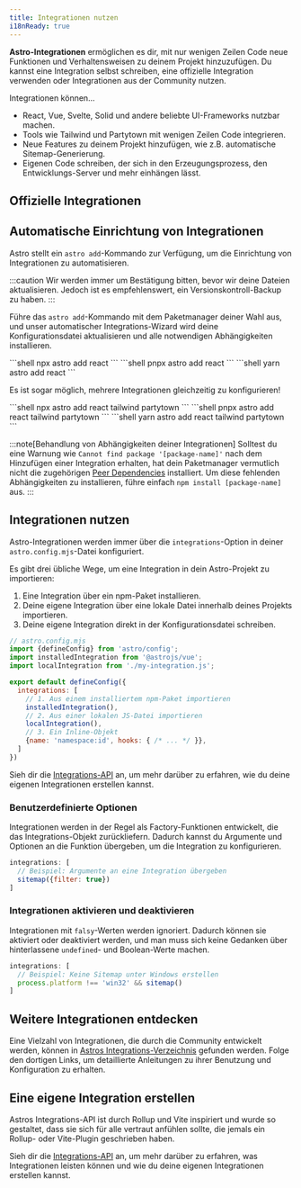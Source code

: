```yaml
---
title: Integrationen nutzen
i18nReady: true
---
```




**Astro-Integrationen** ermöglichen es dir, mit nur wenigen Zeilen Code neue Funktionen und Verhaltensweisen zu deinem Projekt hinzuzufügen. Du kannst eine Integration selbst schreiben, eine offizielle Integration verwenden oder Integrationen aus der Community nutzen.

Integrationen können…

- React, Vue, Svelte, Solid und andere beliebte UI-Frameworks nutzbar machen.
- Tools wie Tailwind und Partytown mit wenigen Zeilen Code integrieren.
- Neue Features zu deinem Projekt hinzufügen, wie z.B. automatische Sitemap-Generierung.
- Eigenen Code schreiben, der sich in den Erzeugungsprozess, den Entwicklungs-Server und mehr einhängen lässt.

## Offizielle Integrationen

<IntegrationsNav />

## Automatische Einrichtung von Integrationen

Astro stellt ein `astro add`-Kommando zur Verfügung, um die Einrichtung von Integrationen zu automatisieren.

:::caution
Wir werden immer um Bestätigung bitten, bevor wir deine Dateien aktualisieren. Jedoch ist es empfehlenswert, ein Versionskontroll-Backup zu haben.
:::

Führe das `astro add`-Kommando mit dem Paketmanager deiner Wahl aus, und unser automatischer Integrations-Wizard wird deine Konfigurationsdatei aktualisieren und alle notwendigen Abhängigkeiten installieren.

<PackageManagerTabs>
  <Fragment slot="npm">
  ```shell
  npx astro add react
  ```
  </Fragment>
  <Fragment slot="pnpm">
  ```shell
  pnpx astro add react
  ```
  </Fragment>
  <Fragment slot="yarn">
  ```shell
  yarn astro add react
  ```
  </Fragment>
</PackageManagerTabs>

Es ist sogar möglich, mehrere Integrationen gleichzeitig zu konfigurieren!

<PackageManagerTabs>
  <Fragment slot="npm">
  ```shell
  npx astro add react tailwind partytown
  ```
  </Fragment>
  <Fragment slot="pnpm">
  ```shell
  pnpx astro add react tailwind partytown
  ```
  </Fragment>
  <Fragment slot="yarn">
  ```shell
  yarn astro add react tailwind partytown
  ```
  </Fragment>
</PackageManagerTabs>

:::note[Behandlung von Abhängigkeiten deiner Integrationen]
Solltest du eine Warnung wie `Cannot find package '[package-name]'` nach dem Hinzufügen einer Integration erhalten, hat dein Paketmanager vermutlich nicht die zugehörigen [Peer Dependencies](https://nodejs.org/en/blog/npm/peer-dependencies/) installiert. Um diese fehlenden Abhängigkeiten zu installieren, führe einfach `npm install [package-name]` aus.
:::

## Integrationen nutzen

Astro-Integrationen werden immer über die `integrations`-Option in deiner `astro.config.mjs`-Datei konfiguriert.

Es gibt drei übliche Wege, um eine Integration in dein Astro-Projekt zu importieren:
1. Eine Integration über ein npm-Paket installieren.
2. Deine eigene Integration über eine lokale Datei innerhalb deines Projekts importieren. 
3. Deine eigene Integration direkt in der Konfigurationsdatei schreiben.

```js
// astro.config.mjs
import {defineConfig} from 'astro/config';
import installedIntegration from '@astrojs/vue';
import localIntegration from './my-integration.js';

export default defineConfig({
  integrations: [
    // 1. Aus einem installiertem npm-Paket importieren
    installedIntegration(),
    // 2. Aus einer lokalen JS-Datei importieren
    localIntegration(),
    // 3. Ein Inline-Objekt
    {name: 'namespace:id', hooks: { /* ... */ }},
  ]
})
```

Sieh dir die [Integrations-API](/de/reference/integrations-reference/) an, um mehr darüber zu erfahren, wie du deine eigenen Integrationen erstellen kannst.

### Benutzerdefinierte Optionen

Integrationen werden in der Regel als Factory-Funktionen entwickelt, die das Integrations-Objekt zurückliefern. Dadurch kannst du Argumente und Optionen an die Funktion übergeben, um die Integration zu konfigurieren.

```js
integrations: [
  // Beispiel: Argumente an eine Integration übergeben
  sitemap({filter: true})
]
```

### Integrationen aktivieren und deaktivieren

Integrationen mit `falsy`-Werten werden ignoriert. Dadurch können sie aktiviert oder deaktiviert werden, und man muss sich keine Gedanken über hinterlassene `undefined`- und Boolean-Werte machen.

```js
integrations: [
  // Beispiel: Keine Sitemap unter Windows erstellen
  process.platform !== 'win32' && sitemap()
]
```

## Weitere Integrationen entdecken

Eine Vielzahl von Integrationen, die durch die Community entwickelt werden, können in [Astros Integrations-Verzeichnis](https://astro.build/integrations/) gefunden werden. Folge den dortigen Links, um detaillierte Anleitungen zu ihrer Benutzung und Konfiguration zu erhalten.

## Eine eigene Integration erstellen

Astros Integrations-API ist durch Rollup und Vite inspiriert und wurde so gestaltet, dass sie sich für alle vertraut anfühlen sollte, die jemals ein Rollup- oder Vite-Plugin geschrieben haben.

Sieh dir die [Integrations-API](/de/reference/integrations-reference/) an, um mehr darüber zu erfahren, was Integrationen leisten können und wie du deine eigenen Integrationen erstellen kannst.
